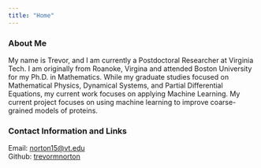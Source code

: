 ```yaml
---
title: "Home"
---
```


### About Me

My name is Trevor, and I am currently a Postdoctoral Researcher at Virginia Tech. I am originally from Roanoke, Virgina and attended Boston University for my Ph.D. in Mathematics. While my graduate studies focused on Mathematical Physics, Dynamical Systems, and Partial Differential Equations, my current work focuses on applying Machine Learning. My current project focuses on using machine learning to improve coarse-grained models of proteins.

### Contact Information and Links

Email: [norton15@vt.edu](mailto:norton15@vt.edu) \
Github: [trevormnorton](https://github.com/trevormnorton)
